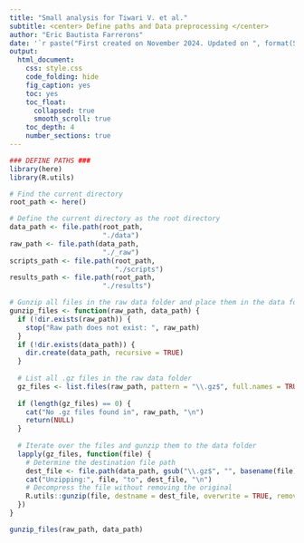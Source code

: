 ```yaml
---
title: "Small analysis for Tiwari V. et al."
subtitle: <center> Define paths and Data preprocessing </center>
author: "Eric Bautista Farrerons"
date: '`r paste("First created on November 2024. Updated on ", format(Sys.Date(), "%d %B %Y"))`'
output:
  html_document:
    css: style.css
    code_folding: hide
    fig_caption: yes
    toc: yes
    toc_float:
      collapsed: true
      smooth_scroll: true
    toc_depth: 4
    number_sections: true
---
```


```r
### DEFINE PATHS ###
library(here)
library(R.utils)

# Find the current directory
root_path <- here()

# Define the current directory as the root directory
data_path <- file.path(root_path,
                       "./data")
raw_path <- file.path(data_path,
                       "./_raw")
scripts_path <- file.path(root_path,
                          "./scripts")
results_path <- file.path(root_path,
                       "./results")

# Gunzip all files in the raw data folder and place them in the data folder
gunzip_files <- function(raw_path, data_path) {
  if (!dir.exists(raw_path)) {
    stop("Raw path does not exist: ", raw_path)
  }
  if (!dir.exists(data_path)) {
    dir.create(data_path, recursive = TRUE)
  }
  
  # List all .gz files in the raw data folder
  gz_files <- list.files(raw_path, pattern = "\\.gz$", full.names = TRUE)
  
  if (length(gz_files) == 0) {
    cat("No .gz files found in", raw_path, "\n")
    return(NULL)
  }
  
  # Iterate over the files and gunzip them to the data folder
  lapply(gz_files, function(file) {
    # Determine the destination file path
    dest_file <- file.path(data_path, gsub("\\.gz$", "", basename(file)))
    cat("Unzipping:", file, "to", dest_file, "\n")
    # Decompress the file without removing the original
    R.utils::gunzip(file, destname = dest_file, overwrite = TRUE, remove = FALSE)
  })
}

gunzip_files(raw_path, data_path)
```
